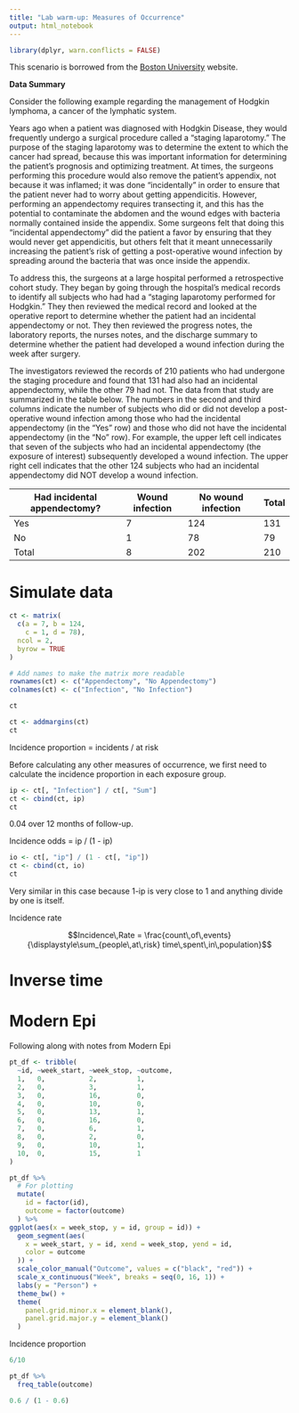 ```yaml
---
title: "Lab warm-up: Measures of Occurrence"
output: html_notebook
---
```


```r
library(dplyr, warn.conflicts = FALSE)
```

This scenario is borrowed from the [Boston University](https://sphweb.bumc.bu.edu/otlt/mph-modules/ep/ep713_association/ep713_association_print.html) website.

**Data Summary**

Consider the following example regarding the management of Hodgkin lymphoma, a cancer of the lymphatic system.

Years ago when a patient was diagnosed with Hodgkin Disease, they would frequently undergo a surgical procedure called a "staging laparotomy." The purpose of the staging laparotomy was to determine the extent to which the cancer had spread, because this was important information for determining the patient's prognosis and optimizing treatment. At times, the surgeons performing this procedure would also remove the patient's appendix, not because it was inflamed; it was done "incidentally" in order to ensure that the patient never had to worry about getting appendicitis. However, performing an appendectomy requires transecting it, and this has the potential to contaminate the abdomen and the wound edges with bacteria normally contained inside the appendix. Some surgeons felt that doing this "incidental appendectomy" did the patient a favor by ensuring that they would never get appendicitis, but others felt that it meant unnecessarily increasing the patient's risk of getting a post-operative wound infection by spreading around the bacteria that was once inside the appendix.

To address this, the surgeons at a large hospital performed a retrospective cohort study. They began by going through the hospital's medical records to identify all subjects who had had a "staging laparotomy performed for Hodgkin." They then reviewed the medical record and looked at the operative report to determine whether the patient had an incidental appendectomy or not. They then reviewed the progress notes, the laboratory reports, the nurses notes, and the discharge summary to determine whether the patient had developed a wound infection during the week after surgery.

The investigators reviewed the records of 210 patients who had undergone the staging procedure and found that 131 had also had an incidental appendectomy, while the other 79 had not. The data from that study are summarized in the table below. The numbers in the second and third columns indicate the number of subjects who did or did not develop a post-operative wound infection among those who had the incidental appendectomy (in the "Yes" row) and those who did not have the incidental appendectomy (in the "No" row). For example, the upper left cell indicates that seven of the subjects who had an incidental appendectomy (the exposure of interest) subsequently developed a wound infection. The upper right cell indicates that the other 124 subjects who had an incidental appendectomy did NOT develop a wound infection.

| Had incidental appendectomy? | Wound infection | No wound infection | Total |
|------------------------------|-----------------|--------------------|-------|
| Yes                          | 7               | 124                | 131   |
| No                           | 1               | 78                 | 79    |
| Total                        | 8               | 202                | 210   |

# Simulate data

```r
ct <- matrix(
  c(a = 7, b = 124, 
    c = 1, d = 78),
  ncol = 2,
  byrow = TRUE
)

# Add names to make the matrix more readable
rownames(ct) <- c("Appendectomy", "No Appendectomy")
colnames(ct) <- c("Infection", "No Infection")

ct
```



```r
ct <- addmargins(ct)
ct
```

Incidence proportion = incidents / at risk

Before calculating any other measures of occurrence, we first need to calculate the incidence proportion in each exposure group.

```r
ip <- ct[, "Infection"] / ct[, "Sum"]
ct <- cbind(ct, ip)
ct
```

0.04 over 12 months of follow-up.

Incidence odds = ip / (1 - ip)

```r
io <- ct[, "ip"] / (1 - ct[, "ip"])
ct <- cbind(ct, io)
ct
```

Very similar in this case because 1-ip is very close to 1 and anything divide by one is itself.

Incidence rate

$$Incidence\,Rate = \frac{count\,of\,events}{\displaystyle\sum_{people\,at\,risk} time\,spent\,in\,population}$$

# Inverse time





# Modern Epi

Following along with notes from Modern Epi

```r
pt_df <- tribble(
  ~id, ~week_start, ~week_stop, ~outcome,
  1,   0,           2,          1,
  2,   0,           3,          1,
  3,   0,           16,         0,
  4,   0,           10,         0,
  5,   0,           13,         1,
  6,   0,           16,         0,
  7,   0,           6,          1,
  8,   0,           2,          0,
  9,   0,           10,         1,
  10,  0,           15,         1
)
```

```r
pt_df %>% 
  # For plotting
  mutate(
    id = factor(id),
    outcome = factor(outcome)
  ) %>%
ggplot(aes(x = week_stop, y = id, group = id)) +
  geom_segment(aes(
    x = week_start, y = id, xend = week_stop, yend = id, 
    color = outcome
  )) +
  scale_color_manual("Outcome", values = c("black", "red")) +
  scale_x_continuous("Week", breaks = seq(0, 16, 1)) +
  labs(y = "Person") +
  theme_bw() +
  theme(
    panel.grid.minor.x = element_blank(),
    panel.grid.major.y = element_blank()
  )
```

Incidence proportion

```r
6/10
```

```r
pt_df %>% 
  freq_table(outcome)
```

```r
0.6 / (1 - 0.6)
```














